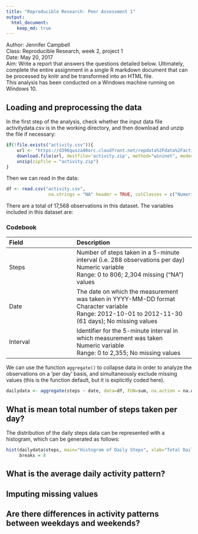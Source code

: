 ```yaml
---
title: "Reproducible Research: Peer Assessment 1"
output: 
  html_document:
    keep_md: true
---
```


Author: Jennifer Campbell  
Class: Reproducible Research, week 2, project 1  
Date: May 20, 2017  
Aim: Write a report that answers the questions detailed below. Ultimately, complete the entire assignment in a single R markdown document that can be processed by knitr and be transformed into an HTML file.  
This analysis has been conducted on a Windows machine running on Windows 10.  

## Loading and preprocessing the data
In the first step of the analysis, check whether the input data file activitydata.csv is in the working directory, 
and then download and unzip the file if necessary:

``` r
if(!file.exists("activity.csv")){
    url <- "https://d396qusza40orc.cloudfront.net/repdata%2Fdata%2Factivity.zip"
    download.file(url, destfile='activity.zip', method="wininet", mode="wb")
    unzip(zipfile = "activity.zip")
}
```

Then we can read in the data:  
```r
df <- read.csv("activity.csv", 
                na.strings = "NA" header = TRUE, colClasses = c("Numeric","Character","Numeric"))
```                

There are a total of 17,568 observations in this dataset. 
The variables included in this dataset are:

### Codebook  
| Field | Description|
|:------|:-----------|
|Steps | Number of steps taken in a 5-minute interval (i.e. 288 observations per day) <br> Numeric variable <br> Range: 0 to 806; 2,304 missing ("NA") values|
|Date | The date on which the measurement was taken in YYYY-MM-DD format <br> Character variable <br> Range: 2012-10-01 to 2012-11-30 (61 days); No missing values|
|Interval | Identifier for the 5-minute interval in which measurement was taken <br> Numeric variable <br> Range: 0 to 2,355; No missing values|

We can use the function `aggregate()` to collapse data in order to analyze the observations on a 'per day' basis, and simultaneously exclude missing values (this is the function default, but it is explicitly coded here).

```r
dailydata <- aggregate(steps ~ date, data=df, FUN=sum, na.action = na.omit)
```

## What is mean total number of steps taken per day?
  
The distribution of the daily steps data can be represented with a histogram, which can be generated as follows:

```r
hist(dailydata$steps, main="Histogram of Daily Steps", xlab="Total Daily Steps")
     breaks = 8
```
 
## What is the average daily activity pattern?
 
 
 
## Imputing missing values
 
 
 
## Are there differences in activity patterns between weekdays and weekends?
